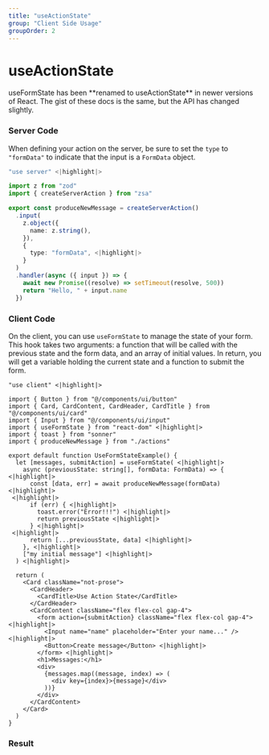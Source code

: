 ```yaml
---
title: "useActionState"
group: "Client Side Usage"
groupOrder: 2
---
```


# useActionState

<Warning>
  useFormState has been **renamed to useActionState** in newer versions of
  React. The gist of these docs is the same, but the API has changed slightly.
</Warning>

### Server Code

When defining your action on the server, be sure to set the `type` to `"formData"` to indicate that the input is a `FormData` object.

```typescript:actions.ts
"use server" <|highlight|>

import z from "zod"
import { createServerAction } from "zsa"

export const produceNewMessage = createServerAction()
  .input(
    z.object({
      name: z.string(),
    }),
    {
      type: "formData", <|highlight|>
    }
  )
  .handler(async ({ input }) => {
    await new Promise((resolve) => setTimeout(resolve, 500))
    return "Hello, " + input.name
  })
```

### Client Code

On the client, you can use `useFormState` to manage the state of your form. This hook takes two arguments: a function that will be called with the previous state and the form data, and an array of initial values.
In return, you will get a variable holding the current state and a function to submit the form.

```typescript:my-client-component.tsx
"use client" <|highlight|>

import { Button } from "@/components/ui/button"
import { Card, CardContent, CardHeader, CardTitle } from "@/components/ui/card"
import { Input } from "@/components/ui/input"
import { useFormState } from "react-dom" <|highlight|>
import { toast } from "sonner"
import { produceNewMessage } from "./actions"

export default function UseFormStateExample() {
  let [messages, submitAction] = useFormState( <|highlight|>
    async (previousState: string[], formData: FormData) => { <|highlight|>
      const [data, err] = await produceNewMessage(formData) <|highlight|>
 <|highlight|>
      if (err) { <|highlight|>
        toast.error("Error!!!") <|highlight|>
        return previousState <|highlight|>
      } <|highlight|>
 <|highlight|>
      return [...previousState, data] <|highlight|>
    }, <|highlight|>
    ["my initial message"] <|highlight|>
  ) <|highlight|>

  return (
    <Card className="not-prose">
      <CardHeader>
        <CardTitle>Use Action State</CardTitle>
      </CardHeader>
      <CardContent className="flex flex-col gap-4">
        <form action={submitAction} className="flex flex-col gap-4"> <|highlight|>
          <Input name="name" placeholder="Enter your name..." /> <|highlight|>
          <Button>Create message</Button> <|highlight|>
        </form> <|highlight|>
        <h1>Messages:</h1>
        <div>
          {messages.map((message, index) => (
            <div key={index}>{message}</div>
          ))}
        </div>
      </CardContent>
    </Card>
  )
}
```

### Result

<ExampleComponent id="use-action-state" />
